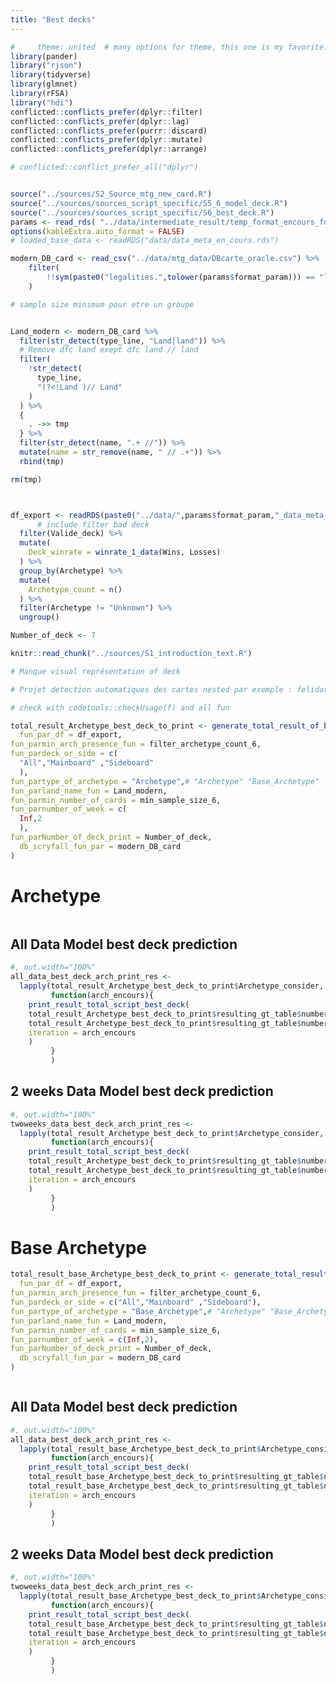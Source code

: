 ---
title: "Best decks"
---


```{r setup, include=FALSE, message = FALSE, warning = FALSE} 
#     theme: united  # many options for theme, this one is my favorite.
library(pander)
library("rjson")
library(tidyverse)
library(glmnet)
library(rFSA)
library("hdi")
conflicted::conflicts_prefer(dplyr::filter)
conflicted::conflicts_prefer(dplyr::lag)
conflicted::conflicts_prefer(purrr::discard)
conflicted::conflicts_prefer(dplyr::mutate)
conflicted::conflicts_prefer(dplyr::arrange)

# conflicted::conflict_prefer_all("dplyr")


source("../sources/S2_Source_mtg_new_card.R")
source("../sources/sources_script_specific/S5_6_model_deck.R")
source("../sources/sources_script_specific/S6_best_deck.R")
params <- read_rds( "../data/intermediate_result/temp_format_encours_for_param.rds")
options(kableExtra.auto_format = FALSE)
# loaded_base_data <- readRDS("data/data_meta_en_cours.rds")

modern_DB_card <- read_csv("../data/mtg_data/DBcarte_oracle.csv") %>% 
    filter(
        !!sym(paste0("legalities.",tolower(params$format_param))) == "legal"
    )

# sample size minimum pour etre un groupe


Land_modern <- modern_DB_card %>%
  filter(str_detect(type_line, "Land|land")) %>%
  # Remove dfc land exept dfc land // land
  filter(
    !str_detect(
      type_line,
      "(?<!Land )// Land"
    )
  ) %>%
  {
    . ->> tmp
  } %>%
  filter(str_detect(name, ".+ //")) %>%
  mutate(name = str_remove(name, " // .+")) %>%
  rbind(tmp)

rm(tmp)



df_export <- readRDS(paste0("../data/",params$format_param,"_data_meta_en_cours.rds")) %>%
      # include filter bad deck
  filter(Valide_deck) %>% 
  mutate(
    Deck_winrate = winrate_1_data(Wins, Losses)
  ) %>%
  group_by(Archetype) %>% 
  mutate(
    Archetype_count = n()
  ) %>%
  filter(Archetype != "Unknown") %>% 
  ungroup()

Number_of_deck <- 7
```


```{r}
knitr::read_chunk("../sources/S1_introduction_text.R")
```


```{r}
# Manque visual représentation of deck

# Projet detection automatiques des cartes nested par exemple : felidar et sahelli  dans l'idéal devrait détecter zulaport et bloodartist

# check with codetools::checkUsage(f) and all fun
```



```{r compute_res_arch}
total_result_Archetype_best_deck_to_print <- generate_total_result_of_best_deck(
  fun_par_df = df_export,
fun_parmin_arch_presence_fun = filter_archetype_count_6,
fun_pardeck_or_side = c(
  "All","Mainboard" ,"Sideboard"
  ),
fun_partype_of_archetype = "Archetype",# "Archetype" "Base_Archetype"
fun_parland_name_fun = Land_modern,
fun_parmin_number_of_cards = min_sample_size_6,
fun_parnumber_of_week = c(
  Inf,2
  ),
fun_parNumber_of_deck_print = Number_of_deck,
  db_scryfall_fun_par = modern_DB_card
)
```


# Archetype
```{r, Introduction_chunk_6_best_deck, results='asis'}

```


## All Data Model best deck prediction


```{r print_result_all_data, results='asis'}
#, out.width="100%"
all_data_best_deck_arch_print_res <- 
  lapply(total_result_Archetype_best_deck_to_print$Archetype_consider,
         function(arch_encours){
    print_result_total_script_best_deck(
    total_result_Archetype_best_deck_to_print$resulting_gt_table$number_of_week_Inf$global,
    total_result_Archetype_best_deck_to_print$resulting_gt_table$number_of_week_Inf$main_side,
    iteration = arch_encours
    ) 
         }
         )
```


## 2 weeks Data Model best deck prediction


```{r print_result_2weeks, results='asis'}
#, out.width="100%"
twoweeks_data_best_deck_arch_print_res <- 
  lapply(total_result_Archetype_best_deck_to_print$Archetype_consider,
         function(arch_encours){
    print_result_total_script_best_deck(
    total_result_Archetype_best_deck_to_print$resulting_gt_table$number_of_week_2$global,
    total_result_Archetype_best_deck_to_print$resulting_gt_table$number_of_week_2$main_side,
    iteration = arch_encours
    ) 
         }
         )
```


# Base Archetype


```{r compute_res_base_arch}
total_result_base_Archetype_best_deck_to_print <- generate_total_result_of_best_deck(
  fun_par_df = df_export,
fun_parmin_arch_presence_fun = filter_archetype_count_6,
fun_pardeck_or_side = c("All","Mainboard" ,"Sideboard"),
fun_partype_of_archetype = "Base_Archetype",# "Archetype" "Base_Archetype"
fun_parland_name_fun = Land_modern,
fun_parmin_number_of_cards = min_sample_size_6,
fun_parnumber_of_week = c(Inf,2),
fun_parNumber_of_deck_print = Number_of_deck,
  db_scryfall_fun_par = modern_DB_card
)
```


```{r,intro_second_time ,ref.label=c('Introduction_chunk_6_best_deck'), results='asis'}

```


## All Data Model best deck prediction



```{r print_result_all_data_base_arch, results='asis'}
#, out.width="100%"
all_data_best_deck_arch_print_res <- 
  lapply(total_result_base_Archetype_best_deck_to_print$Archetype_consider,
         function(arch_encours){
    print_result_total_script_best_deck(
    total_result_base_Archetype_best_deck_to_print$resulting_gt_table$number_of_week_Inf$global,
    total_result_base_Archetype_best_deck_to_print$resulting_gt_table$number_of_week_Inf$main_side,
    iteration = arch_encours
    ) 
         }
         )
```



  

## 2 weeks Data Model best deck prediction



```{r print_result_2weeks_base_arch, results='asis'}
#, out.width="100%"
twoweeks_data_best_deck_arch_print_res <- 
  lapply(total_result_base_Archetype_best_deck_to_print$Archetype_consider,
         function(arch_encours){
    print_result_total_script_best_deck(
    total_result_base_Archetype_best_deck_to_print$resulting_gt_table$number_of_week_2$global,
    total_result_base_Archetype_best_deck_to_print$resulting_gt_table$number_of_week_2$main_side,
    iteration = arch_encours
    ) 
         }
         )
```

